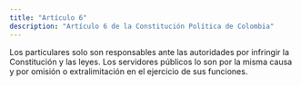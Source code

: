 ```yaml
---
title: "Artículo 6"
description: "Artículo 6 de la Constitución Política de Colombia"
---
```


Los particulares solo son responsables ante las autoridades por infringir la Constitución y las leyes. Los servidores públicos lo son por
la misma causa y por omisión o extralimitación en
el ejercicio de sus funciones.